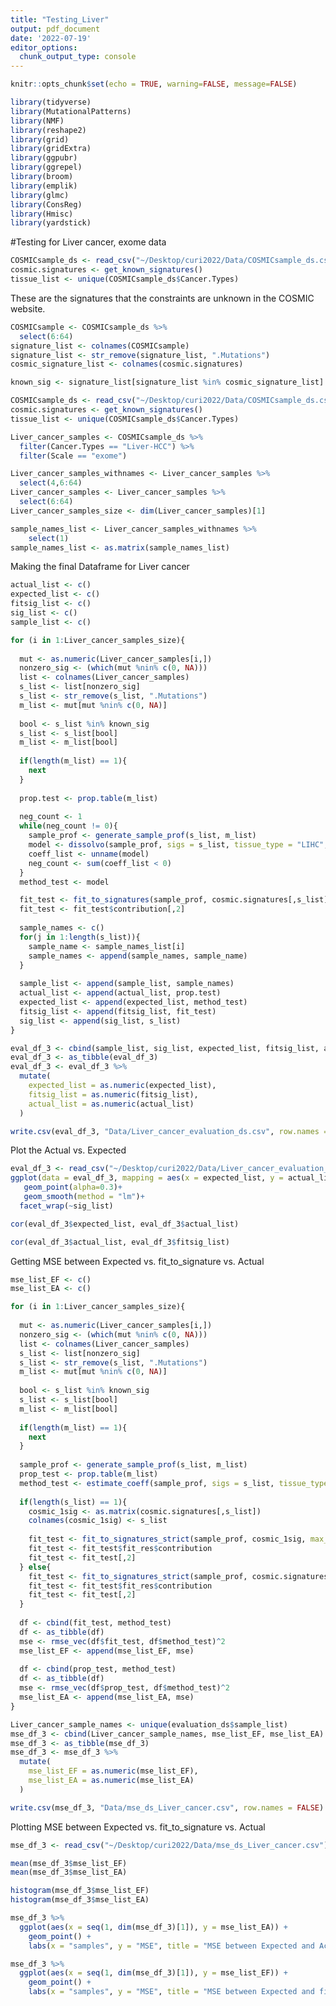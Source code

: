```yaml
---
title: "Testing_Liver"
output: pdf_document
date: '2022-07-19'
editor_options: 
  chunk_output_type: console
---
```


```r
knitr::opts_chunk$set(echo = TRUE, warning=FALSE, message=FALSE)

library(tidyverse)
library(MutationalPatterns)
library(NMF)
library(reshape2)
library(grid)
library(gridExtra)
library(ggpubr)
library(ggrepel)
library(broom)
library(emplik)
library(glmc)
library(ConsReg)
library(Hmisc)
library(yardstick)

```


#Testing for Liver cancer, exome data
```r
COSMICsample_ds <- read_csv("~/Desktop/curi2022/Data/COSMICsample_ds.csv")
cosmic.signatures <- get_known_signatures()
tissue_list <- unique(COSMICsample_ds$Cancer.Types)
```

These are the signatures that the constraints are unknown in the COSMIC website.
```r
COSMICsample <- COSMICsample_ds %>%
  select(6:64) 
signature_list <- colnames(COSMICsample)
signature_list <- str_remove(signature_list, ".Mutations")
cosmic_signature_list <- colnames(cosmic.signatures)

known_sig <- signature_list[signature_list %in% cosmic_signature_list]
```


```r

COSMICsample_ds <- read_csv("~/Desktop/curi2022/Data/COSMICsample_ds.csv")
cosmic.signatures <- get_known_signatures()
tissue_list <- unique(COSMICsample_ds$Cancer.Types)

Liver_cancer_samples <- COSMICsample_ds %>%
  filter(Cancer.Types == "Liver-HCC") %>%
  filter(Scale == "exome")

Liver_cancer_samples_withnames <- Liver_cancer_samples %>%
  select(4,6:64) 
Liver_cancer_samples <- Liver_cancer_samples %>%
  select(6:64) 
Liver_cancer_samples_size <- dim(Liver_cancer_samples)[1]

sample_names_list <- Liver_cancer_samples_withnames %>%
    select(1)
sample_names_list <- as.matrix(sample_names_list)
```


Making the final Dataframe for Liver cancer 


```r

actual_list <- c()
expected_list <- c()
fitsig_list <- c()
sig_list <- c()
sample_list <- c()

for (i in 1:Liver_cancer_samples_size){
  
  mut <- as.numeric(Liver_cancer_samples[i,])
  nonzero_sig <- (which(mut %nin% c(0, NA)))
  list <- colnames(Liver_cancer_samples)
  s_list <- list[nonzero_sig]
  s_list <- str_remove(s_list, ".Mutations")
  m_list <- mut[mut %nin% c(0, NA)]
  
  bool <- s_list %in% known_sig
  s_list <- s_list[bool]
  m_list <- m_list[bool]
  
  if(length(m_list) == 1){
    next
  }
  
  prop.test <- prop.table(m_list)
  
  neg_count <- 1
  while(neg_count != 0){
    sample_prof <- generate_sample_prof(s_list, m_list)
    model <- dissolvo(sample_prof, sigs = s_list, tissue_type = "LIHC", scale = "exome", quantiles = c("5%","95%"), mb_size = 50)
    coeff_list <- unname(model)
    neg_count <- sum(coeff_list < 0)
  }
  method_test <- model

  fit_test <- fit_to_signatures(sample_prof, cosmic.signatures[,s_list])
  fit_test <- fit_test$contribution[,2]
  
  sample_names <- c()
  for(j in 1:length(s_list)){
    sample_name <- sample_names_list[i]
    sample_names <- append(sample_names, sample_name)
  }
  
  sample_list <- append(sample_list, sample_names)
  actual_list <- append(actual_list, prop.test)
  expected_list <- append(expected_list, method_test)
  fitsig_list <- append(fitsig_list, fit_test)
  sig_list <- append(sig_list, s_list)
}

eval_df_3 <- cbind(sample_list, sig_list, expected_list, fitsig_list, actual_list)
eval_df_3 <- as_tibble(eval_df_3)
eval_df_3 <- eval_df_3 %>%
  mutate(
    expected_list = as.numeric(expected_list),
    fitsig_list = as.numeric(fitsig_list),
    actual_list = as.numeric(actual_list)
  )
``` 

```r
write.csv(eval_df_3, "Data/Liver_cancer_evaluation_ds.csv", row.names = FALSE)
```

Plot the Actual vs. Expected
```r
eval_df_3 <- read_csv("~/Desktop/curi2022/Data/Liver_cancer_evaluation_ds.csv")
ggplot(data = eval_df_3, mapping = aes(x = expected_list, y = actual_list))+
   geom_point(alpha=0.3)+
   geom_smooth(method = "lm")+
  facet_wrap(~sig_list)

cor(eval_df_3$expected_list, eval_df_3$actual_list)

cor(eval_df_3$actual_list, eval_df_3$fitsig_list)
```

Getting MSE between Expected vs. fit_to_signature vs. Actual
```r
mse_list_EF <- c()
mse_list_EA <- c()

for (i in 1:Liver_cancer_samples_size){
  
  mut <- as.numeric(Liver_cancer_samples[i,])
  nonzero_sig <- (which(mut %nin% c(0, NA)))
  list <- colnames(Liver_cancer_samples)
  s_list <- list[nonzero_sig]
  s_list <- str_remove(s_list, ".Mutations")
  m_list <- mut[mut %nin% c(0, NA)]
  
  bool <- s_list %in% known_sig
  s_list <- s_list[bool]
  m_list <- m_list[bool]
  
  if(length(m_list) == 1){
    next
  }
  
  sample_prof <- generate_sample_prof(s_list, m_list)
  prop_test <- prop.table(m_list)
  method_test <- estimate_coeff(sample_prof, sigs = s_list, tissue_type = "LIHC", scale = "exome", quantiles = c("5%", "95%"), mb_size = 50)
  
  if(length(s_list) == 1){
    cosmic_1sig <- as.matrix(cosmic.signatures[,s_list])
    colnames(cosmic_1sig) <- s_list
    
    fit_test <- fit_to_signatures_strict(sample_prof, cosmic_1sig, max_delta = 0.002)
    fit_test <- fit_test$fit_res$contribution
    fit_test <- fit_test[,2]
  } else{
    fit_test <- fit_to_signatures_strict(sample_prof, cosmic.signatures[,s_list], max_delta = 0.002)
    fit_test <- fit_test$fit_res$contribution
    fit_test <- fit_test[,2]
  }
  
  df <- cbind(fit_test, method_test)
  df <- as_tibble(df)
  mse <- rmse_vec(df$fit_test, df$method_test)^2
  mse_list_EF <- append(mse_list_EF, mse)
  
  df <- cbind(prop_test, method_test)
  df <- as_tibble(df)
  mse <- rmse_vec(df$prop_test, df$method_test)^2
  mse_list_EA <- append(mse_list_EA, mse)
}

Liver_cancer_sample_names <- unique(evaluation_ds$sample_list)
mse_df_3 <- cbind(Liver_cancer_sample_names, mse_list_EF, mse_list_EA)
mse_df_3 <- as_tibble(mse_df_3)
mse_df_3 <- mse_df_3 %>%
  mutate(
    mse_list_EF = as.numeric(mse_list_EF),
    mse_list_EA = as.numeric(mse_list_EA)
  )


```


```r
write.csv(mse_df_3, "Data/mse_ds_Liver_cancer.csv", row.names = FALSE)
```

Plotting MSE between Expected vs. fit_to_signature vs. Actual
```r
mse_df_3 <- read_csv("~/Desktop/curi2022/Data/mse_ds_Liver_cancer.csv")
```
```r
mean(mse_df_3$mse_list_EF)
mean(mse_df_3$mse_list_EA)

histogram(mse_df_3$mse_list_EF)
histogram(mse_df_3$mse_list_EA)

mse_df_3 %>%
  ggplot(aes(x = seq(1, dim(mse_df_3)[1]), y = mse_list_EA)) +
    geom_point() +
    labs(x = "samples", y = "MSE", title = "MSE between Expected and Actual value for Liver cancer") 

mse_df_3 %>%
  ggplot(aes(x = seq(1, dim(mse_df_3)[1]), y = mse_list_EF)) +
    geom_point() +
    labs(x = "samples", y = "MSE", title = "MSE between Expected and fit_to_signature value for Liver cancer") 
```

